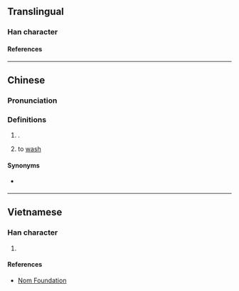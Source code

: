 {{character info}}
==Translingual==

===Han character===
{{Han char|rn=85|rad=水|as=10|sn=13|four=37136|canj=EEII|ids=⿰氵蚤}}

====References====
{{Han ref|kx=0639.350|dkj=17945|dj=1046.230|hdz=31711.070|uh=6E9E}}

----

==Chinese==
{{zh-forms}}

===Pronunciation===
{{zh-pron
|m=sāo
|c=sou1
|mc=y
|oc=y
|ma=
|cat=v
}}

===Definitions===
{{zh-hanzi}}

# {{n-g|Used in}} {{zh-l|溞溞|[[sound]] of [[rinsing]] [[rice]]}}.
# to [[wash]]

====Synonyms====
* {{q|to wash}} {{zh-l|洗}}

----

==Vietnamese==

===Han character===
{{vi-readings|rs=水10|reading=tao}}

# {{rfdef|vi|sort=水10}}

====References====
* [http://nomfoundation.org/common/nom_details.php?codepoint=6e9e Nom Foundation]